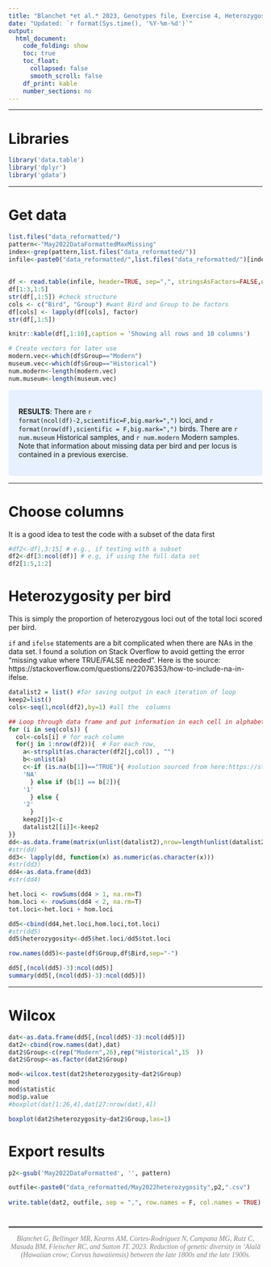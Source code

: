 ```yaml
---
title: "Blanchet *et al.* 2023, Genotypes file, Exercise 4, Heterozygosity per bird"
date: "Updated: `r format(Sys.time(), '%Y-%m-%d')`"
output:
  html_document:
    code_folding: show
    toc: true
    toc_float:
      collapsed: false
      smooth_scroll: false
    df_print: kable
    number_sections: no
---
```


*******************************************************************
# Libraries
```r
library('data.table')
library('dplyr')
library('gdata')
```

********************************************************************
# Get data
```r
list.files("data_reformatted/")
pattern<-"May2022DataFormattedMaxMissing"
index<-grep(pattern,list.files("data_reformatted/"))
infile<-paste0("data_reformatted/",list.files("data_reformatted/")[index])     
     
     
df <- read.table(infile, header=TRUE, sep=",", stringsAsFactors=FALSE,na.strings="NA")
df[1:3,1:5]
str(df[,1:5]) #check structure
cols <- c("Bird", "Group") #want Bird and Group to be factors
df[cols] <- lapply(df[cols], factor)
str(df[,1:5])
```

```r
knitr::kable(df[,1:10],caption = 'Showing all rows and 10 columns')
```

```r
# Create vectors for later use
modern.vec<-which(df$Group=="Modern")
museum.vec<-which(df$Group=="Historical")
num.modern<-length(modern.vec)
num.museum<-length(museum.vec)
```
<style>
div.blue { background-color:#e6f0ff; border-radius: 5px; padding: 20px;}
</style>
<div class = "blue">
**RESULTS**: There are `r format(ncol(df)-2,scientific=F,big.mark=",")` loci, and `r format(nrow(df),scientific = F,big.mark=",")` birds. There are `r num.museum` Historical samples, and `r num.modern` Modern samples. Note that information about missing data per bird and per locus is contained in a previous exercise.
</div>

********************************************************************
# Choose columns
It is a good idea to test the code with a subset of the data first
```r
#df2<-df[,3:15] # e.g., if testing with a subset
df2<-df[3:ncol(df)] # e.g, if using the full data set
df2[1:5,1:2]
```

# Heterozygosity per bird
This is simply the proportion of heterozygous loci out of the total loci scored per bird.   

`if` and `ifelse` statements are a bit complicated when there are NAs in the data set. I found a solution on Stack Overflow to avoid getting the error "missing value where TRUE/FALSE needed". Here is the source: https://stackoverflow.com/questions/22076353/how-to-include-na-in-ifelse.   
```r

datalist2 = list() #for saving output in each iteration of loop
keep2=list()
cols<-seq(1,ncol(df2),by=1) #all the  columns

## Loop through data frame and put information in each cell in alphabetical order:
for (i in seq(cols)) {
  col<-cols[i] # for each column
  for(j in 1:nrow(df2)){  # For each row,
    a<-strsplit(as.character(df2[j,col]) , "") 
    b<-unlist(a) 
    c<-if (is.na(b[1])=="TRUE"){ #solution sourced from here:https://stackoverflow.com/questions/22076353/how-to-include-na-in-ifelse
    'NA'
      } else if (b[1] == b[2]){
    '1'
      } else {
    '2'
      } 
    keep2[j]<-c
    datalist2[[i]]<-keep2
}}
dd<-as.data.frame(matrix(unlist(datalist2),nrow=length(unlist(datalist2[1]))))
#str(dd)
dd3<- lapply(dd, function(x) as.numeric(as.character(x)))
#str(dd3)
dd4<-as.data.frame(dd3)
#str(dd4)

het.loci <- rowSums(dd4 > 1, na.rm=T)
hom.loci <- rowSums(dd4 < 2, na.rm=T)
tot.loci<-het.loci + hom.loci

dd5<-cbind(dd4,het.loci,hom.loci,tot.loci)
#str(dd5)
dd5$heterozygosity<-dd5$het.loci/dd5$tot.loci

row.names(dd5)<-paste(df$Group,df$Bird,sep="-")

dd5[,(ncol(dd5)-3):ncol(dd5)]
summary(dd5[,(ncol(dd5)-3):ncol(dd5)])
```

********************************************************************
# Wilcox
```r
dat<-as.data.frame(dd5[,(ncol(dd5)-3):ncol(dd5)])
dat2<-cbind(row.names(dat),dat)
dat2$Group<-c(rep("Modern",26),rep("Historical",15  ))
dat2$Group<-as.factor(dat2$Group)

mod<-wilcox.test(dat2$heterozygosity~dat2$Group)
mod
mod$statistic
mod$p.value
#boxplot(dat[1:26,4],dat[27:nrow(dat),4])

boxplot(dat2$heterozygosity~dat2$Group,las=1)
```


# Export results

```r

p2<-gsub('May2022DataFormatted', '', pattern)

outfile<-paste0("data_reformatted/May2022heterozygosity",p2,".csv")
                
write.table(dat2, outfile, sep = ",", row.names = F, col.names = TRUE)
```

  
  
  
  
  
# #######################################################################  
<hr style="border:1.25px solid gray"> </hr>
<center>
<span style="color:gray; font-family:Georgia; font-size:1em; font-style:italic;"> Blanchet G, Bellinger MR, Kearns AM, Cortes-Rodriguez N, Campana MG, Rutz C, Masuda BM, Fleischer RC, and Sutton JT. 2023. Reduction of genetic diversity in ‘Alalā (Hawaiian crow; Corvus hawaiiensis) between the late 1800s and the late 1900s. </span>
</center>
<br>
<div class="tocify-extend-page" data-unique="tocify-extend-page" style="height: 0;"></div>